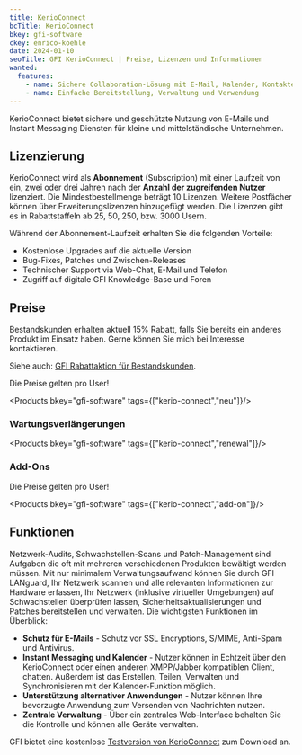 ```yaml
---
title: KerioConnect
bcTitle: KerioConnect
bkey: gfi-software
ckey: enrico-koehle
date: 2024-01-10
seoTitle: GFI KerioConnect | Preise, Lizenzen und Informationen
wanted:
  features:
    - name: Sichere Collaboration-Lösung mit E-Mail, Kalender, Kontakten und Chat
    - name: Einfache Bereitstellung, Verwaltung und Verwendung
---
```





<Intro>

  KerioConnect bietet sichere und geschützte Nutzung von E-Mails und Instant Messaging Diensten für kleine und mittelständische Unternehmen.


</Intro>

<TOC />



## Lizenzierung

  KerioConnect wird als **Abonnement** (Subscription) mit einer Laufzeit von ein, zwei oder drei Jahren nach der **Anzahl der zugreifenden Nutzer** lizenziert.
  Die Mindestbestellmenge beträgt 10 Lizenzen. Weitere Postfächer können über Erweiterungslizenzen hinzugefügt werden. Die Lizenzen gibt es in Rabattstaffeln ab 25, 50, 250, bzw. 3000 Usern.

  Während der Abonnement-Laufzeit erhalten Sie die folgenden Vorteile:

- Kostenlose Upgrades auf die aktuelle Version
- Bug-Fixes, Patches und Zwischen-Releases
- Technischer Support via Web-Chat, E-Mail und Telefon
- Zugriff auf digitale GFI Knowledge-Base und Foren



## Preise

<Info>

Bestandskunden erhalten aktuell 15% Rabatt, falls Sie bereits ein anderes Produkt im Einsatz haben. Gerne können Sie mich bei Interesse kontaktieren.

Siehe auch: [GFI Rabattaktion für Bestandskunden](/hersteller/gfi-software/#rabattaktion-für-bestandskunden).

</Info>

Die Preise gelten pro User!

<Products bkey="gfi-software" tags={["kerio-connect","neu"]}/>


### Wartungsverlängerungen


<Products bkey="gfi-software" tags={["kerio-connect","renewal"]}/>

### Add-Ons

 Die Preise gelten pro User!


<Products bkey="gfi-software" tags={["kerio-connect","add-on"]}/>


## Funktionen

  Netzwerk-Audits, Schwachstellen-Scans und Patch-Management sind Aufgaben die oft mit mehreren verschiedenen Produkten bewältigt werden müssen. Mit nur minimalem Verwaltungsaufwand können Sie durch GFI LANguard, Ihr Netzwerk scannen und alle relevanten Informationen zur Hardware erfassen, Ihr Netzwerk (inklusive virtueller Umgebungen) auf Schwachstellen überprüfen lassen, Sicherheitsaktualisierungen und Patches bereitstellen und verwalten. Die wichtigsten Funktionen im Überblick:

-  **Schutz für E-Mails** - Schutz vor SSL Encryptions, S/MIME, Anti-Spam und Antivirus.
-  **Instant Messaging und Kalender** - Nutzer können in Echtzeit über den KerioConnect oder einen anderen XMPP/Jabber kompatiblen Client, chatten. Außerdem ist das Erstellen, Teilen, Verwalten und Synchronisieren mit der Kalender-Funktion möglich.
-  **Unterstützung alternativer Anwendungen** - Nutzer können Ihre bevorzugte Anwendung zum Versenden von Nachrichten nutzen.
-  **Zentrale Verwaltung** - Über ein zentrales Web-Interface behalten Sie die Kontrolle und können alle Geräte verwalten.

 GFI bietet eine kostenlose [Testversion von KerioConnect](https://www.gfi.com/products-and-solutions/email-and-messaging-solutions/kerioconnect/free-trial?cpid=25253) zum Download an.
